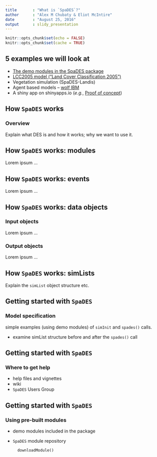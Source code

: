 ```yaml
---
title       : "What is `SpaDES`?"
author      : "Alex M Chubaty & Eliot McIntire"
date        : "August 25, 2016"
output      : slidy_presentation
---
```


```r
knitr::opts_chunk$set(echo = FALSE)
knitr::opts_chunk$set(cache = TRUE)
```

## 5 examples we will look at

 - [The demo modules in the SpaDES package](https://github.com/PredictiveEcology/SpaDES/blob/master/inst/sampleModules/SpaDES_sampleModules/SpaDES_sampleModules.Rmd)
  - [LCC2005 model ("Land Cover Classification 2005")](http://htmlpreview.github.io/?https://github.com/PredictiveEcology/SpaDES-modules/blob/master/modules/LCC2005/LCC2005.html)
  - Vegetation simulation (SpaDES-Landis)
  - Agent based models – [wolf IBM](http://htmlpreview.github.io/?https://github.com/PredictiveEcology/SpaDES-modules/blob/master/modules/wolfAlps/wolfAlps.html)
  - A shiny app on shinyapps.io (*e.g.*, [Proof of concept](https://spades.shinyapps.io/ForestChange_ProofOfConcept/))
   
## How `SpaDES` works

### Overview

Explain what DES is and how it works; why we want to use it.

## How `SpaDES` works: modules

Lorem ipsum ...

## How `SpaDES` works: events

Lorem ipsum ...

## How `SpaDES` works: data objects

### Input objects

Lorem ipsum ...

### Output objects

Lorem ipsum ...

## How `SpaDES` works: simLists

Explain the `simList` object structure etc.

## Getting started with `SpaDES`

### Model specification

simple examples (using demo modules) of `simInit` and `spades()` calls.

- examine simList structure before and after the `spades()` call

## Getting started with `SpaDES`

### Where to get help

- help files and vignettes
- wiki
- `SpaDES` Users Group

## Getting started with `SpaDES`

### Using pre-built modules

- demo modules included in the package
- `SpaDES` module repository

        downloadModule()
